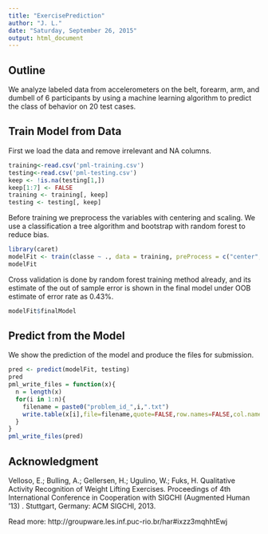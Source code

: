 ```yaml
---
title: "ExercisePrediction"
author: "J. L."
date: "Saturday, September 26, 2015"
output: html_document
---
```


## Outline

We analyze labeled data from accelerometers on the belt, forearm, arm, and dumbell of 6 participants by using a machine learning algorithm to predict the class of behavior on 20 test cases.

## Train Model from Data

First we load the data and remove irrelevant and NA columns.

```r
training<-read.csv('pml-training.csv')
testing<-read.csv('pml-testing.csv')
keep <- !is.na(testing[1,])
keep[1:7] <- FALSE
training <- training[, keep]
testing <- testing[, keep]
```

Before training we preprocess the variables with centering and scaling. We use a classification a tree algorithm and bootstrap with random forest to reduce bias.

```r
library(caret)
modelFit <- train(classe ~ ., data = training, preProcess = c("center", "scale"), method = "rf")
modelFit
```

Cross validation is done by random forest training method already, and its estimate of the out of sample error is shown in the final model under OOB estimate of error rate as 0.43%.
```r
modelFit$finalModel
```

## Predict from the Model

We show the prediction of the model and produce the files for submission.

```r
pred <- predict(modelFit, testing)
pred
pml_write_files = function(x){
  n = length(x)
  for(i in 1:n){
    filename = paste0("problem_id_",i,".txt")
    write.table(x[i],file=filename,quote=FALSE,row.names=FALSE,col.names=FALSE)
  }
}
pml_write_files(pred)
```


## Acknowledgment

Velloso, E.; Bulling, A.; Gellersen, H.; Ugulino, W.; Fuks, H. Qualitative Activity Recognition of Weight Lifting Exercises. Proceedings of 4th International Conference in Cooperation with SIGCHI (Augmented Human '13) . Stuttgart, Germany: ACM SIGCHI, 2013.

Read more: http://groupware.les.inf.puc-rio.br/har#ixzz3mqhhtEwj
